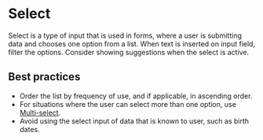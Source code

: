# Select

Select is a type of input that is used in forms, where a user is submitting data and chooses one option from a list. When text is inserted on input field, filter the options. Consider showing suggestions when the select is active.

## Best practices

- Order the list by frequency of use, and if applicable, in ascending order.
- For situations where the user can select more than one option, use [Multi-select](/components/multi-select-search).
- Avoid using the select input of data that is known to user, such as birth dates.
